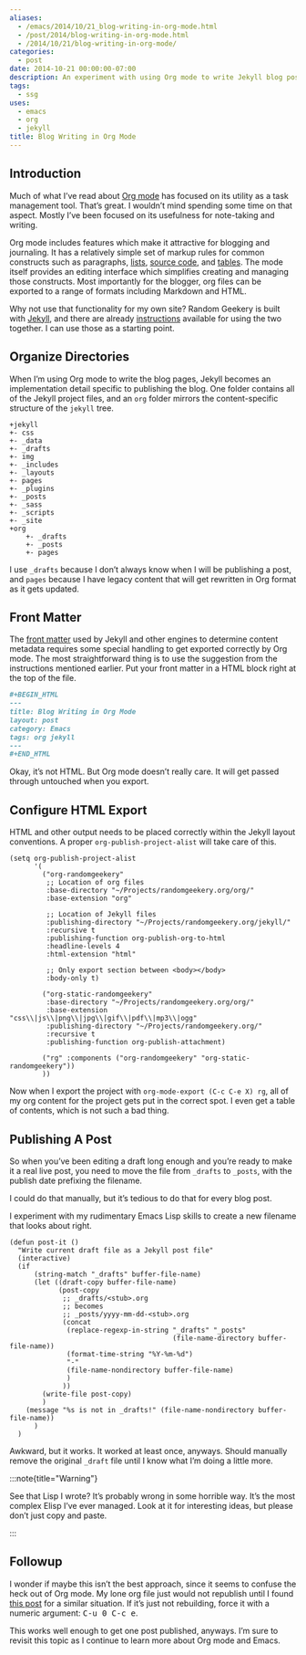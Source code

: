 ```yaml
---
aliases:
  - /emacs/2014/10/21_blog-writing-in-org-mode.html
  - /post/2014/blog-writing-in-org-mode.html
  - /2014/10/21/blog-writing-in-org-mode/
categories:
  - post
date: 2014-10-21 00:00:00-07:00
description: An experiment with using Org mode to write Jekyll blog posts.
tags:
  - ssg
uses:
  - emacs
  - org
  - jekyll
title: Blog Writing in Org Mode
---
```


## Introduction

Much of what I’ve read about [Org mode](http://orgmode.org) has focused
on its utility as a task management tool. That’s great. I wouldn’t mind
spending some time on that aspect. Mostly I’ve been focused on its
usefulness for note-taking and writing.

Org mode includes features which make it attractive for blogging and
journaling. It has a relatively simple set of markup rules for common
constructs such as paragraphs,
[lists](http://orgmode.org/manual/Plain-lists.html), [source
code](http://orgmode.org/manual/Working-With-Source-Code.html), and
[tables](http://orgmode.org/manual/Tables.html). The mode itself
provides an editing interface which simplifies creating and managing
those constructs. Most importantly for the blogger, org files can be
exported to a range of formats including Markdown and HTML.

Why not use that functionality for my own site? Random Geekery is built
with [Jekyll](http://jekyllrb.com), and there are already
[instructions](http://orgmode.org/worg/org-tutorials/org-jekyll.html)
available for using the two together. I can use those as a starting
point.

## Organize Directories

When I’m using Org mode to write the blog pages, Jekyll becomes an
implementation detail specific to publishing the blog. One folder
contains all of the Jekyll project files, and an `org` folder mirrors
the content-specific structure of the `jekyll` tree.

```
+jekyll
+- css
+- _data
+- _drafts
+- img
+- _includes
+- _layouts
+- pages
+- _plugins
+- _posts
+- _sass
+- _scripts
+- _site
+org
    +- _drafts
    +- _posts
    +- pages
```

I use `_drafts` because I don’t always know when I will be publishing a
post, and `pages` because I have legacy content that will get rewritten
in Org format as it gets updated.

## Front Matter

The [front matter](http://jekyllrb.com/docs/frontmatter/) used by Jekyll
and other engines to determine content metadata requires some special
handling to get exported correctly by Org mode. The most straightforward
thing is to use the suggestion from the instructions mentioned earlier.
Put your front matter in a HTML block right at the top of the file.

```org
#+BEGIN_HTML
---
title: Blog Writing in Org Mode
layout: post
category: Emacs
tags: org jekyll
---
#+END_HTML
```

Okay, it’s not HTML. But Org mode doesn’t really care. It will get
passed through untouched when you export.

## Configure HTML Export

HTML and other output needs to be placed correctly within the Jekyll
layout conventions. A proper `org-publish-project-alist` will take care
of this.

```elisp
(setq org-publish-project-alist
      '(
        ("org-randomgeekery"
         ;; Location of org files
         :base-directory "~/Projects/randomgeekery.org/org/"
         :base-extension "org"

         ;; Location of Jekyll files
         :publishing-directory "~/Projects/randomgeekery.org/jekyll/"
         :recursive t
         :publishing-function org-publish-org-to-html
         :headline-levels 4
         :html-extension "html"

         ;; Only export section between <body></body>
         :body-only t)

        ("org-static-randomgeekery"
         :base-directory "~/Projects/randomgeekery.org/org/"
         :base-extension "css\\|js\\|png\\|jpg\\|gif\\|pdf\\|mp3\\|ogg"
         :publishing-directory "~/Projects/randomgeekery.org/"
         :recursive t
         :publishing-function org-publish-attachment)

        ("rg" :components ("org-randomgeekery" "org-static-randomgeekery"))
        ))
```

Now when I export the project with `org-mode-export (C-c C-e X) rg`, all
of my org content for the project gets put in the correct spot. I even
get a table of contents, which is not such a bad thing.

## Publishing A Post

So when you’ve been editing a draft long enough and you’re ready to make
it a real live post, you need to move the file from `_drafts` to
`_posts`, with the publish date prefixing the filename.

I could do that manually, but it’s tedious to do that for every blog
post.

I experiment with my rudimentary Emacs Lisp skills to create a new
filename that looks about right.

``` elisp
(defun post-it ()
  "Write current draft file as a Jekyll post file"
  (interactive)
  (if
      (string-match "_drafts" buffer-file-name)
      (let ((draft-copy buffer-file-name)
            (post-copy
             ;; _drafts/<stub>.org
             ;; becomes
             ;; _posts/yyyy-mm-dd-<stub>.org
             (concat
              (replace-regexp-in-string "_drafts" "_posts"
                                        (file-name-directory buffer-file-name))
              (format-time-string "%Y-%m-%d")
              "-"
              (file-name-nondirectory buffer-file-name)
              )
             ))
        (write-file post-copy)
        )
    (message "%s is not in _drafts!" (file-name-nondirectory buffer-file-name))
      )
  )
```

Awkward, but it works. It worked at least once, anyways. Should manually
remove the original `_draft` file until I know what I’m doing a little
more.

:::note{title="Warning"}

See that Lisp I wrote? It’s probably wrong in some horrible way. It’s
the most complex Elisp I’ve ever managed. Look at it for interesting
ideas, but please don’t just copy and paste.

:::

## Followup

I wonder if maybe this isn’t the best approach, since it seems to
confuse the heck out of Org mode. My lone org file just would not
republish until I found [this
post](http://lists.gnu.org/archive/html/emacs-orgmode/2009-05/msg00285.html)
for a similar situation. If it’s just not rebuilding, force it with a
numeric argument: <kbd>C-u 0 C-c e</kbd>.

This works well enough to get one post published, anyways. I’m sure to
revisit this topic as I continue to learn more about Org mode and Emacs.
